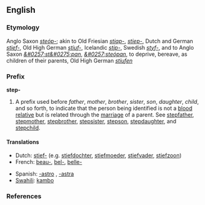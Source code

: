 ==English==

===Etymology===
Anglo Saxon ''[[steóp-]]''; akin to Old Friesian ''[[stiap-]]'', ''[[stiep-]]'', Dutch and German ''[[stief-]]'', Old High German ''[[stiuf-]]'', Icelandic ''[[stjp-]]'', Swedish ''[[styf-]]'', and to Anglo Saxon ''[[&#0257;st&#0275;pan]]'', ''[[&#0257;steópan]]'', to deprive, bereave, as children of their parents, Old High German ''[[stiufen]]''

===Prefix===
'''step-'''

# A prefix used before ''father'', ''mother'', ''brother'', ''sister'', ''son'', ''daughter'', ''child'', and so forth, to indicate that the person being identified is not a [[blood relative]] but is related through the [[marriage]] of a parent. See [[stepfather]], [[stepmother]], [[stepbrother]], [[stepsister]], [[stepson]], [[stepdaughter]], and [[stepchild]].

====Translations====
{{top}}
*Dutch: [[stief-]] (e.g. [[stiefdochter]], [[stiefmoeder]], [[stiefvader]], [[stiefzoon]])
*French: [[beau-]], [[bel-]], [[belle-]]
{{mid}}
*Spanish: [[-astro]] {{m}}, [[-astra]] {{f}}
*[[Swahili]]: [[kambo]]
{{bottom}}

===References===
{{R:Webster 1913}}